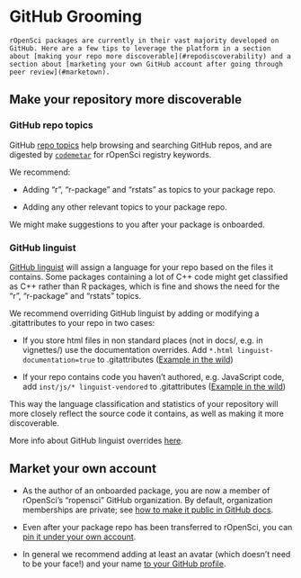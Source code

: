 # GitHub Grooming {#grooming}

```block
rOpenSci packages are currently in their vast majority developed on GitHub. Here are a few tips to leverage the platform in a section about [making your repo more discoverable](#repodiscoverability) and a section about [marketing your own GitHub account after going through peer review](#marketown).

```

## Make your repository more discoverable {#repodiscoverability}

### GitHub repo topics

GitHub [repo topics](https://blog.github.com/2017-01-31-introducing-topics/) help browsing and searching GitHub repos, and are digested by [`codemetar`](https://github.com/ropensci/codemetar) for rOpenSci registry keywords.

We recommend:

* Adding "r", "r-package" and "rstats" as topics to your package repo.

* Adding any other relevant topics to your package repo.

We might make suggestions to you after your package is onboarded.

### GitHub linguist

[GitHub linguist](https://github.com/github/linguist) will assign a language for your repo based on the files it contains. Some packages containing a lot of C++ code might get classified as C++ rather than R packages, which is fine and shows the need for the "r", "r-package" and "rstats" topics.

We recommend overriding GitHub linguist by adding or modifying a .gitattributes to your repo in two cases:

* If you store html files in non standard places (not in docs/, e.g. in vignettes/) use the documentation overrides. Add `*.html linguist-documentation=true` to .gitattributes ([Example in the wild](https://github.com/ropensci/ecoengine/blob/56b64d8d29dfae430a776d1dd440b240452eb1bf/.gitattributes#L5))

* If your repo contains code you haven't authored, e.g. JavaScript code, add `inst/js/* linguist-vendored` to .gitattributes ([Example in the wild](https://github.com/ropensci/wellknown/blob/4435eb620eeae346d2cab7d62276c29dee29a898/.gitattributes#L1))

This way the language classification and statistics of your repository will more closely reflect the source code it contains, as well as making it more discoverable.

More info about GitHub linguist overrides [here](https://github.com/github/linguist#overrides).


## Market your own account {#marketown}

* As the author of an onboarded package, you are now a member of rOpenSci's "ropensci" GitHub organization. By default, organization memberships are private; see [how to make it public in GitHub docs](https://help.github.com/articles/publicizing-or-hiding-organization-membership/).

* Even after your package repo has been transferred to rOpenSci, you can [pin it under your own account](https://help.github.com/articles/pinning-repositories-to-your-profile/).

* In general we recommend adding at least an avatar (which doesn't need to be your face!) and your name [to your GitHub profile](https://help.github.com/articles/customizing-your-profile/).

